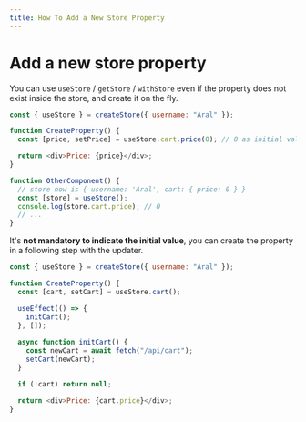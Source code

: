 ```yaml
---
title: How To Add a New Store Property
---
```



# Add a new store property

You can use `useStore` / `getStore` / `withStore` even if the property does not exist inside the store, and create it on the fly.

```js
const { useStore } = createStore({ username: "Aral" });

function CreateProperty() {
  const [price, setPrice] = useStore.cart.price(0); // 0 as initial value

  return <div>Price: {price}</div>;
}

function OtherComponent() {
  // store now is { username: 'Aral', cart: { price: 0 } }
  const [store] = useStore();
  console.log(store.cart.price); // 0
  // ...
}
```

It's **not mandatory to indicate the initial value**, you can create the property in a following step with the updater.

```js
const { useStore } = createStore({ username: "Aral" });

function CreateProperty() {
  const [cart, setCart] = useStore.cart();

  useEffect(() => {
    initCart();
  }, []);
  
  async function initCart() {
    const newCart = await fetch("/api/cart");
    setCart(newCart);
  }

  if (!cart) return null;

  return <div>Price: {cart.price}</div>;
}
```

<FeedbackRating />
